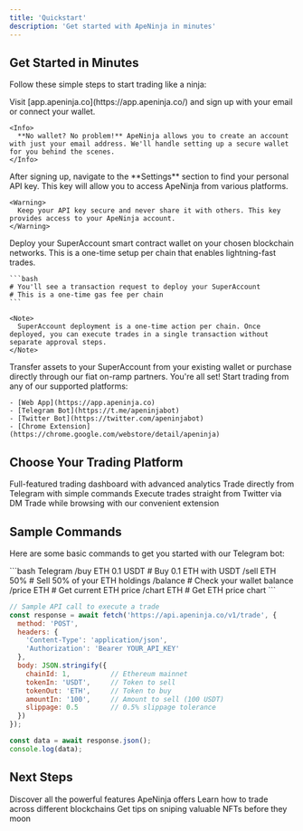 ```yaml
---
title: 'Quickstart'
description: 'Get started with ApeNinja in minutes'
---
```


## Get Started in Minutes

Follow these simple steps to start trading like a ninja:

<Steps>
  <Step title="Sign Up">
    Visit [app.apeninja.co](https://app.apeninja.co/) and sign up with your email or connect your wallet.
    
    <Info>
      **No wallet? No problem!** ApeNinja allows you to create an account with just your email address. We'll handle setting up a secure wallet for you behind the scenes.
    </Info>
  </Step>
  
  <Step title="Get Your API Key">
    After signing up, navigate to the **Settings** section to find your personal API key. This key will allow you to access ApeNinja from various platforms.
    
    <Warning>
      Keep your API key secure and never share it with others. This key provides access to your ApeNinja account.
    </Warning>
  </Step>
  
  <Step title="Deploy Your SuperAccount">
    Deploy your SuperAccount smart contract wallet on your chosen blockchain networks. This is a one-time setup per chain that enables lightning-fast trades.
    
    ```bash
    # You'll see a transaction request to deploy your SuperAccount
    # This is a one-time gas fee per chain
    ```
    
    <Note>
      SuperAccount deployment is a one-time action per chain. Once deployed, you can execute trades in a single transaction without separate approval steps.
    </Note>
  </Step>
  
  <Step title="Fund Your Account">
    Transfer assets to your SuperAccount from your existing wallet or purchase directly through our fiat on-ramp partners.
  </Step>
  
  <Step title="Start Trading">
    You're all set! Start trading from any of our supported platforms:
    
    - [Web App](https://app.apeninja.co)
    - [Telegram Bot](https://t.me/apeninjabot)
    - [Twitter Bot](https://twitter.com/apeninjabot)
    - [Chrome Extension](https://chrome.google.com/webstore/detail/apeninja)
  </Step>
</Steps>

## Choose Your Trading Platform

<CardGroup cols={2}>
  <Card
    title="Web App"
    icon="browser"
    href="https://app.apeninja.co"
  >
    Full-featured trading dashboard with advanced analytics
  </Card>
  <Card
    title="Telegram Bot"
    icon="paper-plane"
    href="https://t.me/apeninjabot"
  >
    Trade directly from Telegram with simple commands
  </Card>
  <Card
    title="Twitter Bot"
    icon="twitter"
    href="https://twitter.com/apeninjabot"
  >
    Execute trades straight from Twitter via DM
  </Card>
  <Card
    title="Chrome Extension"
    icon="puzzle-piece"
    href="https://chrome.google.com/webstore/detail/apeninja"
  >
    Trade while browsing with our convenient extension
  </Card>
</CardGroup>

## Sample Commands

Here are some basic commands to get you started with our Telegram bot:

<CodeGroup>
  ```bash Telegram
  /buy ETH 0.1 USDT    # Buy 0.1 ETH with USDT
  /sell ETH 50%        # Sell 50% of your ETH holdings
  /balance             # Check your wallet balance
  /price ETH           # Get current ETH price
  /chart ETH           # Get ETH price chart
  ```
  
  ```javascript API
  // Sample API call to execute a trade
  const response = await fetch('https://api.apeninja.co/v1/trade', {
    method: 'POST',
    headers: {
      'Content-Type': 'application/json',
      'Authorization': 'Bearer YOUR_API_KEY'
    },
    body: JSON.stringify({
      chainId: 1,          // Ethereum mainnet
      tokenIn: 'USDT',     // Token to sell
      tokenOut: 'ETH',     // Token to buy
      amountIn: '100',     // Amount to sell (100 USDT)
      slippage: 0.5        // 0.5% slippage tolerance
    })
  });
  
  const data = await response.json();
  console.log(data);
  ```
</CodeGroup>

## Next Steps

<CardGroup>
  <Card
    title="Explore Features"
    icon="star"
    href="/features/superaccount"
  >
    Discover all the powerful features ApeNinja offers
  </Card>
  <Card
    title="Cross-Chain Trading"
    icon="arrows-exchange"
    href="/features/cross-chain"
  >
    Learn how to trade across different blockchains
  </Card>
  <Card
    title="NFT Sniping"
    icon="image"
    href="/use-cases/nft-sniping"
  >
    Get tips on sniping valuable NFTs before they moon
  </Card>
</CardGroup>